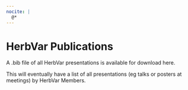 ```yaml
---
nocite: |
  @*
---
```


# HerbVar Publications {.unnumbered}

A .bib file of all HerbVar presentations is available for download here.

This will eventually have a list of all presentations (eg talks or posters  at meetings) by HerbVar Members.



::: {#refs}
:::
